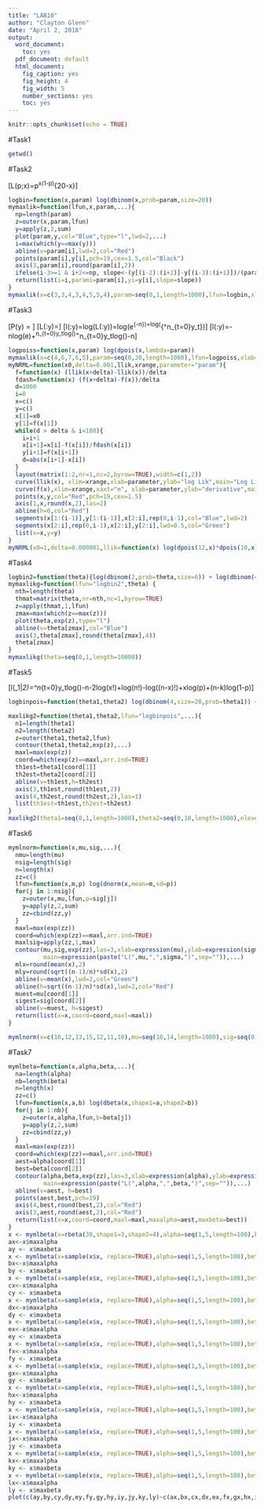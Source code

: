 ---
title: "LAB10"
author: "Clayton Glenn"
date: "April 2, 2018"
output:
  word_document:
    toc: yes
  pdf_document: default
  html_document:
    fig_caption: yes
    fig_height: 4
    fig_width: 5
    number_sections: yes
    toc: yes
---

```{r setup, include=FALSE}
knitr::opts_chunk$set(echo = TRUE)
```

#Task1

```{r}
getwd()
```

#Task2

\[L(p;x)=\frac{20!}{x!(20-x)!}p^x(1-p)^{20-x}\]

```{r}
logbin=function(x,param) log(dbinom(x,prob=param,size=20))
mymaxlik=function(lfun,x,param,...){
  np=length(param)
  z=outer(x,param,lfun)
  y=apply(z,2,sum)
  plot(param,y,col="Blue",type="l",lwd=2,...)
  i=max(which(y==max(y)))
  abline(v=param[i],lwd=2,col="Red")
  points(param[i],y[i],pch=19,cex=1.5,col="Black")
  axis(3,param[i],round(param[i],2))
  ifelse(i-3>=1 & i+2<=np, slope<-(y[(i-2):(i+2)]-y[(i-3):(i+1)])/(param[(i-2):(i+2)]-param[(i-3):(i+1)]),slope<-"NA")
  return(list(i=i,parami=param[i],yi=y[i],slope=slope))
}
mymaxlik(x=c(3,3,4,3,4,5,5,4),param=seq(0,1,length=1000),lfun=logbin,xlab=expression(pi),main="Binomial",cex.main=2)
```

#Task3

\[P(y) = \frac{e^{-\lambda}\lambda^{y}}{y!}\]
\[L(\lambda:y)=\frac{e^{-n\lambda}\lambda^{\sum^n_t=0y_t}}{x_1!x_2!\cdot \cdot \cdot x_n!}\]
\[l(\lambda:y)=log(L(\lambda:y))=log(e^{-n\lambda})+log(\lambda^{\sum^n_{t=0}y_t})\]
\[l(\lambda:y)=-n\lambda log(e)+\sum^n_{t=0}y_tlog(\lambda)=\sum^n_{t=0}y_tlog(\lambda)-n\lambda\]

```{r}
logpoiss=function(x,param) log(dpois(x,lambda=param)) 
mymaxlik(x=c(4,6,7,6,5),param=seq(0,20,length=1000),lfun=logpoiss,xlab=expression(lambda),main="Poisson",cex.main=2)
myNRML=function(x0,delta=0.001,llik,xrange,parameter="param"){
  f=function(x) (llik(x+delta)-llik(x))/delta
  fdash=function(x) (f(x+delta)-f(x))/delta
  d=1000
  i=0
  x=c()
  y=c()
  x[1]=x0
  y[1]=f(x[1])
  while(d > delta & i<100){
    i=i+1
    x[i+1]=x[i]-f(x[i])/fdash(x[i])
    y[i+1]=f(x[i+1])
    d=abs(x[i+1]-x[i])
  }
  layout(matrix(1:2,nr=1,nc=2,byrow=TRUE),width=c(1,2))
  curve(llik(x), xlim=xrange,xlab=parameter,ylab="log Lik",main="Log Lik")
  curve(f(x),xlim=xrange,xaxt="n", xlab=parameter,ylab="derivative",main=  "Newton-Raphson Algorithm \n on the derivative")
  points(x,y,col="Red",pch=19,cex=1.5)
  axis(1,x,round(x,2),las=2)
  abline(h=0,col="Red")
  segments(x[1:(i-1)],y[1:(i-1)],x[2:i],rep(0,i-1),col="Blue",lwd=2)
  segments(x[2:i],rep(0,i-1),x[2:i],y[2:i],lwd=0.5,col="Green")
  list(x=x,y=y)
}
myNRML(x0=1,delta=0.000001,llik=function(x) log(dpois(12,x)*dpois(10,x)),xrange=c(0,20),parameter="lambda" )
```

#Task4

```{r}
logbin2=function(theta){log(dbinom(2,prob=theta,size=6)) + log(dbinom(4,prob=theta,size=10))}
mymaxlikg=function(lfun="logbin2",theta) {
  nth=length(theta)
  thmat=matrix(theta,nr=nth,nc=1,byrow=TRUE)
  z=apply(thmat,1,lfun)
  zmax=max(which(z==max(z)))
  plot(theta,exp(z),type="l")
  abline(v=theta[zmax],col="Blue")
  axis(3,theta[zmax],round(theta[zmax],4))
  theta[zmax]
}
mymaxlikg(theta=seq(0,1,length=10000))
```

#Task5

\[l(\theta_1|\theta_2)=\sum^n_{t=0}y_tlog(\lambda)-n\lambda-2log(x!)+log(n!)-log((n-x)!)+xlog(p)+(n-k)log(1-p)\]

```{r}
logbinpois=function(theta1,theta2) log(dbinom(4,size=20,prob=theta1)) + log(dbinom(4,size=20,prob=theta1))+ log(dpois(4,lambda=theta2))

maxlikg2=function(theta1,theta2,lfun="logbinpois",...){
  n1=length(theta1)
  n2=length(theta2)
  z=outer(theta1,theta2,lfun)
  contour(theta1,theta2,exp(z),...)
  maxl=max(exp(z))  
  coord=which(exp(z)==maxl,arr.ind=TRUE) 
  th1est=theta1[coord[1]]
  th2est=theta2[coord[2]]
  abline(v=th1est,h=th2est)
  axis(3,th1est,round(th1est,2))
  axis(4,th2est,round(th2est,2),las=1)
  list(th1est=th1est,th2est=th2est)
}
maxlikg2(theta1=seq(0,1,length=1000),theta2=seq(0,10,length=1000),nlevels=20)
```

#Task6

```{r}
mymlnorm=function(x,mu,sig,...){ 
  nmu=length(mu) 
  nsig=length(sig)
  n=length(x)
  zz=c()    
  lfun=function(x,m,p) log(dnorm(x,mean=m,sd=p))
  for(j in 1:nsig){
    z=outer(x,mu,lfun,p=sig[j])
    y=apply(z,2,sum)
    zz=cbind(zz,y)
  }
  maxl=max(exp(zz))
  coord=which(exp(zz)==maxl,arr.ind=TRUE)
  maxlsig=apply(zz,1,max)
  contour(mu,sig,exp(zz),las=3,xlab=expression(mu),ylab=expression(sigma),axes=TRUE,
          main=expression(paste("L(",mu,",",sigma,")",sep="")),...)
  mlx=round(mean(x),2) 
  mly=round(sqrt((n-1)/n)*sd(x),2)
  abline(v=mean(x),lwd=2,col="Green")
  abline(h=sqrt((n-1)/n)*sd(x),lwd=2,col="Red")
  muest=mu[coord[1]]
  sigest=sig[coord[2]]
  abline(v=muest, h=sigest)
  return(list(x=x,coord=coord,maxl=maxl))
}

mymlnorm(x=c(10,12,13,15,12,11,10),mu=seq(10,14,length=1000),sig=seq(0.1,4,length=1000),lwd=2,labcex=1)
```

#Task7

```{r}
mymlbeta=function(x,alpha,beta,...){
  na=length(alpha)
  nb=length(beta)
  n=length(x)
  zz=c() 
  lfun=function(x,a,b) log(dbeta(x,shape1=a,shape2=b))
  for(j in 1:nb){
    z=outer(x,alpha,lfun,b=beta[j])
    y=apply(z,2,sum)
    zz=cbind(zz,y)
  }
  maxl=max(exp(zz))    
  coord=which(exp(zz)==maxl,arr.ind=TRUE)  
  aest=alpha[coord[1]]
  best=beta[coord[2]]
  contour(alpha,beta,exp(zz),las=3,xlab=expression(alpha),ylab=expression(beta),axes=TRUE,
          main=expression(paste("L(",alpha,",",beta,")",sep="")),...)
  abline(v=aest, h=best)
  points(aest,best,pch=19)
  axis(4,best,round(best,2),col="Red")
  axis(3,aest,round(aest,2),col="Red")
  return(list(x=x,coord=coord,maxl=maxl,maxalpha=aest,maxbeta=best))
}
x <- mymlbeta(x=rbeta(30,shape1=3,shape2=4),alpha=seq(1,5,length=100),beta=seq(2,8,length=100),lwd=2,labcex=1)
ax<-x$maxalpha
ay <- x$maxbeta
x <- mymlbeta(x=sample(x$x, replace=TRUE),alpha=seq(1,5,length=100),beta=seq(2,8,length=100),lwd=2,labcex=1)
bx<-x$maxalpha
by <- x$maxbeta
x <- mymlbeta(x=sample(x$x, replace=TRUE),alpha=seq(1,5,length=100),beta=seq(2,8,length=100),lwd=2,labcex=1)
cx<-x$maxalpha
cy <- x$maxbeta
x <- mymlbeta(x=sample(x$x, replace=TRUE),alpha=seq(1,5,length=100),beta=seq(2,8,length=100),lwd=2,labcex=1)
dx<-x$maxalpha
dy <- x$maxbeta
x <- mymlbeta(x=sample(x$x, replace=TRUE),alpha=seq(1,5,length=100),beta=seq(2,8,length=100),lwd=2,labcex=1)
ex<-x$maxalpha
ey <- x$maxbeta
x <- mymlbeta(x=sample(x$x, replace=TRUE),alpha=seq(1,5,length=100),beta=seq(2,8,length=100),lwd=2,labcex=1)
fx<-x$maxalpha
fy <- x$maxbeta
x <- mymlbeta(x=sample(x$x, replace=TRUE),alpha=seq(1,5,length=100),beta=seq(2,8,length=100),lwd=2,labcex=1)
gx<-x$maxalpha
gy <- x$maxbeta
x <- mymlbeta(x=sample(x$x, replace=TRUE),alpha=seq(1,5,length=100),beta=seq(2,8,length=100),lwd=2,labcex=1)
hx<-x$maxalpha
hy <- x$maxbeta
x <- mymlbeta(x=sample(x$x, replace=TRUE),alpha=seq(1,5,length=100),beta=seq(2,8,length=100),lwd=2,labcex=1)
ix<-x$maxalpha
iy <- x$maxbeta
x <- mymlbeta(x=sample(x$x, replace=TRUE),alpha=seq(1,5,length=100),beta=seq(2,8,length=100),lwd=2,labcex=1)
jx<-x$maxalpha
jy <- x$maxbeta
x <- mymlbeta(x=sample(x$x, replace=TRUE),alpha=seq(1,5,length=100),beta=seq(2,8,length=100),lwd=2,labcex=1)
kx<-x$maxalpha
ky <- x$maxbeta
x <- mymlbeta(x=sample(x$x, replace=TRUE),alpha=seq(1,5,length=100),beta=seq(2,8,length=100),lwd=2,labcex=1)
lx<-x$maxalpha
ly <- x$maxbeta
plot(c(ay,by,cy,dy,ey,fy,gy,hy,iy,jy,ky,ly)~c(ax,bx,cx,dx,ex,fx,gx,hx,ix,jx,kx,lx), ylab = "Max Beta", xlab = "Max Alpha", col="dark red")
```